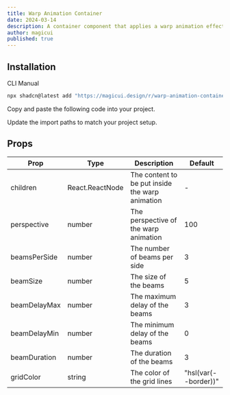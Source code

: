 ```yaml
---
title: Warp Animation Container
date: 2024-03-14
description: A container component that applies a warp animation effect to its children
author: magicui
published: true
---
```


<ComponentPreview name="warp-animation-container-demo" />

## Installation

<Tabs defaultValue="cli">

<TabsList>
  <TabsTrigger value="cli">CLI</TabsTrigger>
  <TabsTrigger value="manual">Manual</TabsTrigger>
</TabsList>
<TabsContent value="cli">

```bash
npx shadcn@latest add "https://magicui.design/r/warp-animation-container"
```

</TabsContent>

<TabsContent value="manual">

<Steps>

<Step>Copy and paste the following code into your project.</Step>

<ComponentSource name="warp-animation-container" />

<Step>Update the import paths to match your project setup.</Step>

</Steps>

</TabsContent>

</Tabs>

## Props

| Prop         | Type            | Description                                     | Default              |
| ------------ | --------------- | ----------------------------------------------- | -------------------- |
| children     | React.ReactNode | The content to be put inside the warp animation | -                    |
| perspective  | number          | The perspective of the warp animation           | 100                  |
| beamsPerSide | number          | The number of beams per side                    | 3                    |
| beamSize     | number          | The size of the beams                           | 5                    |
| beamDelayMax | number          | The maximum delay of the beams                  | 3                    |
| beamDelayMin | number          | The minimum delay of the beams                  | 0                    |
| beamDuration | number          | The duration of the beams                       | 3                    |
| gridColor    | string          | The color of the grid lines                     | "hsl(var(--border))" |
